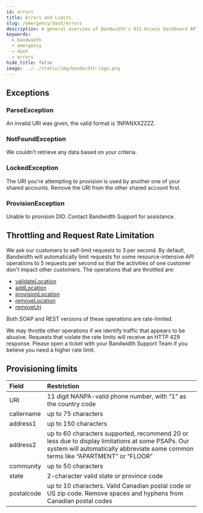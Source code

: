 ```yaml
---
id: errors
title: Errors and Limits
slug: /emergency/dash/errors
description: A general overview of Bandwidth's 911 Access Dashboard API Errors
keywords:
  - bandwidth
  - emergency
  - dash
  - errors
hide_title: false
image: ../../static/img/bandwidth-logo.png
---
```


## Exceptions

### ParseException

An invalid URI was given, the valid format is 1NPANXXZZZZ.

### NotFoundException

We couldn’t retrieve any data based on your criteria.

### LockedException

The URI you're attempting to provision is used by another one of your shared accounts. Remove the URI from the other shared account first.

### ProvisionException

Unable to provision DID. Contact Bandwidth Support for assistance.

## Throttling and Request Rate Limitation

We ask our customers to self-limit requests to 3 per second. By default, Bandwidth will automatically limit requests for some resource-intensive API operations to 5 requests per second so that the activities of one customer don't impact other customers. The operations that are throttled are:

  * [validateLocation](/apis/dash#operation/validateLocation)
  * [addLocation](/apis/dash#operation/addLocation)
  * [provisionLocation](/apis/dash#operation/provisionLocation)
  * [removeLocation](/apis/dash#operation/removeLocation)
  * [removeUri](/apis/dash#operation/removeUri)

Both SOAP and REST versions of these operations are rate-limited.

We may throttle other operations if we identify traffic that appears to be abusive. Requests that violate the rate limits will receive an HTTP 429 response. Please open a ticket with your Bandwidth Support Team if you believe you need a higher rate limit.

## Provisioning limits

| Field | Restriction |
|:------|:------------|
| URI | 11 digit NANPA-valid phone number, with “1” as the country code |
| callername | up to 75 characters |
| address1 | up to 150 characters |
| address2 |up to 60 characters supported, recommend 20 or less due to display limitations at some PSAPs. Our system will automatically abbreviate some common terms like “APARTMENT” or “FLOOR” |
| community | up to 50 characters |
| state | 2-character valid state or province code |
| postalcode | up to 10 characters. Valid Canadian postal code or US zip code. Remove spaces and hyphens from Canadian postal codes |
